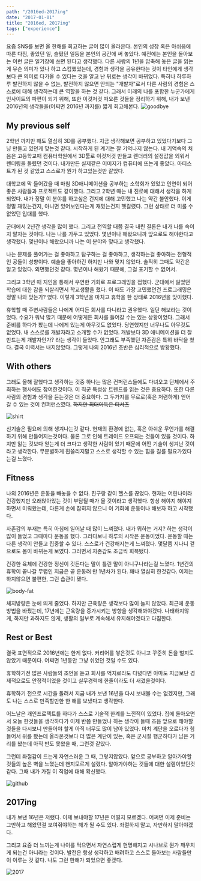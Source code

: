 ```yaml
---
path: "/2016ed-2017ing"
date: "2017-01-01"
title: "2016ed, 2017ing"
tags: ["experience"]
---
```



요즘 SNS를 보면 올 한해를 회고하는 글이 많이 올라온다. 본인의 성장 혹은 아쉬움에 따른 다짐, 좋았던 일, 슬펐던 일등을 본인의 공간에 써 놓았다. 
예전에는 본인을 돌아보는 이런 글은 일기장에 쓰면 된다고 생각했다. 다른 사람의 1년을 압축해 놓은 글을 읽는게 무슨 의미가 있나 하고 스킵했었는데, 경험과 생각을 공유한다는 것이 타인에게 생각보다 큰 의미로 다가올 수 있다는 것을 알고 난 뒤로는 생각이 바뀌었다. 특히나 하루하루 발전하지 않을 수 없는, 발전하지 않으면 안되는 "개발자"로서 다른 사람의 경험은 스스로에 대해 생각하는데 큰 역할을 하는 것 같다. 그래서 미래의 나를 포함한 누군가에게 인사이트의 파편이 되기 위해, 또한 이것저것 떠오른 것들을 정리하기 위해, 내가 보낸 2016년의 생각들을(어쩌면 2016년 까지를) 짧게 회고해본다.
![goodbye](../images/2017-01-01-remember-2016/4.jpg)

## My previous self

2학년 까지만 해도 열심히 3D를 공부했다. 지금 생각해보면 공부하고 있었다기보다 그냥 만들고 있던게 맞는것 같다.
시작하게 된 계기는 잘 기억나지 않는다. 내 기억속의 처음은 고등학교때 컴퓨터학원에서 3D툴로 이것저것 만들고 렌더러의 설정값을 외워서 렌더링을 돌렸던 것이다. 내가만든 실제같은 이미지가 컴퓨터에 뜨는게 좋았다. 아티스트가 된 것 같았고 스스로가 뭔가 하고있는것만 같았다.

대학교에 막 들어갔을 때 마침 3D애니메이션을 공부하는 소학회가 있었고 인연이 되어 좋은 사람들과 프로젝트도 같이했다. 그리고 2학년 때는 내 진로에 대해서 생각을 하게 되었다. 내가 정말 이 분야를 하고싶은 건지에 대해 고민했고 나는 약간 불안했다. 이게 정말 재밌는건지, 아니면 있어보인다는게 재밌는건지 헷갈렸다. 그런 상태로 더 미룰 수 없었던 입대를 했다.

군대에서 2년간 생각을 많이 했다. 그리고 전역할 때쯤 결국 내린 결론은 내가 나를 속이지 말자는 것이다. 나는 나를 가두고 있었다. 몇년이나 해왔으니까 앞으로도 해야한다고 생각했다. 몇년이나 해왔으니까 나는 이 분야와 맞다고 생각했다.

나는 문제를 풀어가는 걸 좋아하고 탐구하는 걸 좋아하고, 생각하는걸 좋아하는 전형적인 공돌이 성향이다. 예술을 좋아하긴 하지만 나와 맞지 않았다. 솔직히 그때도 약간은 알고 있었다. 외면했던것 같다. 몇년이나 해왔기 때문에, 그걸 포기할 수 없어서.

그리고 3학년 때 지인을 통해서 우연한 기회로 프로그래밍을 접했다. 군대에서 잃었던 학습에 대한 감을 되살리면서 학교생활을 했다. 이 때도 가장 고민했던건 프로그래밍은 정말 나와 맞는가? 였다. 이렇게 3학년을 마치고 휴학을 한 상태로 2016년을 맞이했다.

휴학할 때 주변사람들은 나에게 어디든 회사를 다니라고 권유했다. 일단 해보라는 것이었다. 수요가 워낙 많기 때문에 어떻게든 회사를 들어갈 수는 있는 상황이었다. 그래서 준비를 하다가 봤는데 나에게 있는게 아무것도 없었다. 당연했지만 너무나도 아무것도 없었다. 내 스스로를 개발자라고 소개할 수가 없었다. 개발보다 3D 애니메이션을 더 잘만드는게 개발자인가? 라는 생각이 들었다.
안그래도 부족했던 자존감은 특히 바닥을 쳤다. 결국 이력서는 내지않았다. 그렇게 나의 2016년 초반은 심리적으로 방황했다.

## With others

그래도 올해 잘했다고 생각하는 것중 하나는 많은 컨퍼런스들에도 다녀오고 단체에서 주최하는 행사에도 참여한것이다. 이 직군 특성상 트렌드를 읽는 것은 중요하다.
또한 다른사람의 경험과 생각을 듣는것은 더 중요하다. 그 두가지를 무료로(혹은 저렴하게) 얻어 갈 수 있는 것이 컨퍼런스였다. ~~하지만 최대이득은 티셔츠~~

![shirt](../images/2017-01-01-remember-2016/2.png)

신기술은 필요에 의해 생겨나는것 같다. 현재의 환경에 없는, 혹은 아쉬운 무언가를 해결하기 위해 만들어지는것이다. 물론 그로 인해 트레이드 오프되는 것들이 있을 것이다. 하지만 잃는 것보다 얻는게 더 크다고 생각한 사람이 있기 때문에 어떤 기술이 생겨난 것이라고 생각한다.
무분별하게 휩쓸리지말고 스스로 생각할 수 있는 힘을 길를 필요가있다는걸 느꼈다.

## Fitness

나의 2016년은 운동을 빼놓을 수 없다. 친구랑 같이 헬스를 끊었다. 현재는 어린나이라 건강했지만 오래앉아있는 것이 부담될 때가 올 것이라고 생각했다. 항상 해야지 해야지 하면서 미뤄왔는데, 다른게 손에 잡히지 않으니 이 기회에 운동이나 해보자 하고 시작했다.

자존감의 부재는 특히 아침에 일어날 때 많이 느껴졌다. 내가 뭐하는 거지? 하는 생각이 많이 들었고 그때마다 운동을 했다. 그러다보니 하루의 시작은 운동이었다. 운동할 때는 다른 생각이 안들고 집중할 수 있다. 스스로가 건강해지는게 느껴졌다. 몇달쯤 지나니 겉으로도 몸이 바뀌는게 보였다. 그러면서 자존감도 조금씩 회복됐다.

건강한 육체에 건강한 정신이 깃든다는 말이 틀린 말이 아니구나라는걸 느꼈다. 1년간의 휴학이 끝나갈 무렵인 지금은 곧 운동러 만 1년차가 된다. 꽤나 열심히 한것같다. 이제는 하지않으면 불편한, 그런 습관이 됐다.

![body-fat](../images/2017-01-01-remember-2016/1.png)

체지방량은 눈에 띄게 줄었다. 하지만 근육량은 생각보다 많이 늘지 않았다. 최근에 운동방법을 바꿨는데, 17년에는 근육량을 증가시키는 방향을 생각해봐야겠다.
나태하지않게, 하지만 과하지도 않게, 생활의 일부로 계속해서 유지해야겠다고 다짐한다.

## Rest or Best

결국 표면적으로 2016년에는 한게 없다. 커리어를 쌓은것도 아니고 꾸준히 돈을 벌지도 않았기 때문이다. 어쩌면 1년동안 그냥 쉬었던 것일 수도 있다.

휴학하기전 많은 사람들의 조언을 듣고 회사를 억지로라도 다녔다면 아마도 지금보단 경제적으로도 안정적이었을 것이고 실무경력에 한줄이라도 더 새겼을것이다.

휴학하기 전으로 시간을 돌려서 지금 내가 보낸 16년을 다시 보내볼 수는 없겠지만, 그래도 나는 스스로 만족할만한 한 해를 보냈다고 생각한다.

어느날은 개인프로젝트를 하다가 스스로 기술적 한계를 느낀적이 있었다. 집에 돌아오면서 오늘 한것들을 생각하다가 이제 반쯤 만들었나 하는 생각이 들때 즈음 앞으로 해야할것들을 다시보니 만들어야 할게 아직 너무도 많이 남아 있었다. 마치 계단을 오르다가 힘들어서 위를 봤는데 올라온것보다 더 많은 계단이 있는, 혹은 군시절 행군하다가 남은 거리를 봤는데 아직 반도 못왔을 때, 그런것 같았다.

그런데 좌절감이 드는게 자연스러운 그 때, 그렇지않았다. 앞으로 공부하고 알아가야할것들의 높은 벽을 느꼈는데 왠지모르게 설렜다. 알아가야하는 것들에 대한 설렘이었던것 같다. 그때 내가 가질 이 직업에 대해 확신했다.

![github](../images/2017-01-01-remember-2016/3.png)

## 2017ing

내가 보낸 16년은 저랬다. 이제 보내야할 17년은 어떨지 모르겠다. 어쩌면 이제 준비는 그만하고 해왔던걸 보여줘야하는 해가 될 수도 있다. 좌절하지 말고, 자만하지 말아야겠다.

그리고 요즘 더 느끼는게 나이를 먹으면서 자연스럽게 현명해지고 시나브로 뭔가 깨우치게 되는건 아니라는 것이다. 발전은 항상 생각하고 배려하고 스스로 돌아보는 사람들만이 이루는 것 같다. 나도 그런 한해가 되었으면 좋겠다.

![2017](http://nimage.globaleconomic.co.kr/imagesphp/5/201612300816544826175_20161230082453_01.jpg)
